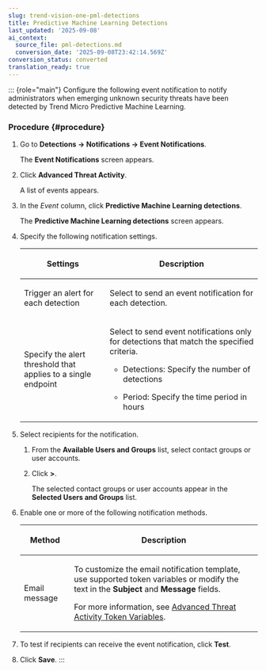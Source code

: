 ```yaml
---
slug: trend-vision-one-pml-detections
title: Predictive Machine Learning Detections
last_updated: '2025-09-08'
ai_context:
  source_file: pml-detections.md
  conversion_date: '2025-09-08T23:42:14.569Z'
conversion_status: converted
translation_ready: true
---
```


::: {role="main"}
Configure the following event notification to notify administrators when emerging unknown security threats have been detected by Trend Micro Predictive Machine Learning.

### Procedure {#procedure}

1.  Go to **Detections → Notifications → Event Notifications**.

    The **Event Notifications** screen appears.

2.  Click **Advanced Threat Activity**.

    A list of events appears.

3.  In the *Event* column, click **Predictive Machine Learning detections**.

    The **Predictive Machine Learning detections** screen appears.

4.  Specify the following notification settings.

    <table>
    <colgroup>
    <col style="width: 36%" />
    <col style="width: 64%" />
    </colgroup>
    <thead>
    <tr>
    <th><p>Settings</p></th>
    <th><p>Description</p></th>
    </tr>
    </thead>
    <tbody>
    <tr>
    <td><p>Trigger an alert for each detection</p></td>
    <td><p>Select to send an event notification for each detection.</p></td>
    </tr>
    <tr>
    <td><p>Specify the alert threshold that applies to a single endpoint</p></td>
    <td><p>Select to send event notifications only for detections that match the specified criteria.</p>
    <ul>
    <li><p>Detections: Specify the number of detections</p></li>
    <li><p>Period: Specify the time period in hours</p></li>
    </ul></td>
    </tr>
    </tbody>
    </table>

5.  Select recipients for the notification.

    1.  From the **Available Users and Groups** list, select contact groups or user accounts.

    2.  Click **\>**.

        The selected contact groups or user accounts appear in the **Selected Users and Groups** list.

6.  Enable one or more of the following notification methods.

    <table>
    <colgroup>
    <col style="width: 21%" />
    <col style="width: 79%" />
    </colgroup>
    <thead>
    <tr>
    <th><p>Method</p></th>
    <th><p>Description</p></th>
    </tr>
    </thead>
    <tbody>
    <tr>
    <td><p>Email message</p></td>
    <td><p>To customize the email notification template, use supported token variables or modify the text in the <strong>Subject</strong> and <strong>Message</strong> fields.</p>
    <p>For more information, see <a href="trend-vision-one-advthreat-activity-token-vars">Advanced Threat Activity Token Variables</a>.</p></td>
    </tr>
    </tbody>
    </table>

7.  To test if recipients can receive the event notification, click **Test**.

8.  Click **Save**.
:::
